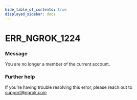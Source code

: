 ```yaml
---
hide_table_of_contents: true
displayed_sidebar: docs
---
```



# ERR_NGROK_1224

### Message

You are no longer a member of the current account.

<ErrorDetails error="err_ngrok_1224" />

### Further help

If you're having trouble resolving this error, please reach out to [support@ngrok.com](mailto:support@ngrok.com?subject=Help%20with%20ERR_NGROK_1224)

